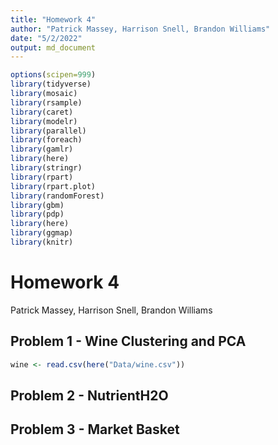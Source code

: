 ```yaml
---
title: "Homework 4"
author: "Patrick Massey, Harrison Snell, Brandon Williams"
date: "5/2/2022"
output: md_document
---
```


```r
options(scipen=999)
library(tidyverse)
library(mosaic)
library(rsample)
library(caret)
library(modelr)
library(parallel)
library(foreach)
library(gamlr)
library(here)
library(stringr)
library(rpart)
library(rpart.plot)
library(randomForest)
library(gbm)
library(pdp)
library(here)
library(ggmap)
library(knitr)
```

# Homework 4

Patrick Massey, Harrison Snell, Brandon Williams

## Problem 1 - Wine Clustering and PCA
```r
wine <- read.csv(here("Data/wine.csv"))

```

## Problem 2 - NutrientH2O


## Problem 3 - Market Basket

```r


```



```r



```


